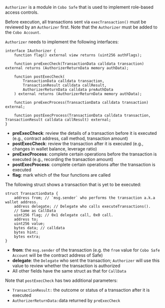 
`Authorizer` is a module in `Cobo Safe` that is used to implement role-based access controls.

Before execution, all transactions sent via `execTransaction()` must be reviewed by an `Authorizer` first. Note that the `Authorizer` must be added to the `Cobo Account`.

`Authorizer` needs to implement the following interfaces:

```
interface IAuthorizer {
    function flag() external view returns (uint256 authFlags);

    function preExecCheck(TransactionData calldata transaction) external returns (AuthorizerReturnData memory authData);

    function postExecCheck(
        TransactionData calldata transaction,
        TransactionResult calldata callResult,
        AuthorizerReturnData calldata preAuthData
    ) external returns (AuthorizerReturnData memory authData);

    function preExecProcess(TransactionData calldata transaction) external;

    function postExecProcess(TransactionData calldata transaction, TransactionResult calldata callResult) external;
}
```

* **preExecCheck**: review the details of a transaction before it is executed (e.g., contract address, call method, transaction amount)
* **postExecCheck**: review the transaction after it is executed (e.g., changes in wallet balance, leverage ratio)
* **preExecProcess**: complete certain operations before the transaction is executed (e.g., recording the transaction amount)
* **postExecProcess**: complete certain operations after the transaction is executed
* **flag**: mark which of the four functions are called

The following struct shows a transaction that is yet to be executed:

```
struct TransactionData {
    address from; // `msg.sender` who performs the transaction a.k.a wallet address.
    address delegate; // Delegate who calls executeTransactions().
    // Same as CallData
    uint256 flag; // 0x1 delegate call, 0x0 call.
    address to;
    uint256 value;
    bytes data; // calldata
    bytes hint;
    bytes extra;
}
```

* **from**: the `msg.sender` of the transaction (e.g. the `from` value for `Cobo Safe Account` will be the contract address of Safe) 
* **delegate**: the `Delegate` who sent the transaction; `Authorizer` will use this value to review whether the transaction is authorized
* All other fields have the same struct as that for `CallData` 

Note that `postExecCheck` has two additional parameters:

* `TransactionResult:` the outcome or status of a transaction after it is executed
* `AuthorizerReturnData:`data returned by `preExecCheck`
